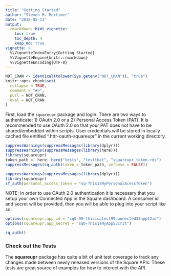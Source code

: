 ```yaml
---
title: "Getting Started"
author: "Steven M. Mortimer"
date: "2018-05-11"
output:
  rmarkdown::html_vignette:
    toc: true
    toc_depth: 4
    keep_md: true
vignette: >
  %\VignetteIndexEntry{Getting Started}
  %\VignetteEngine{knitr::rmarkdown}
  %\VignetteEncoding{UTF-8}
---
```


```r
NOT_CRAN <- identical(tolower(Sys.getenv("NOT_CRAN")), "true")
knitr::opts_chunk$set(
  collapse = TRUE,
  comment = "#>",
  purl = NOT_CRAN,
  eval = NOT_CRAN
)
```

First, load the `squareupr` package and login. There are two ways to authenticate: 
1) OAuth 2.0 or a 2) Personal Access Token (PAT). It is recommended to use OAuth 2.0 so that 
your PAT does not have to be shared/embedded within scripts. User credentials will 
be stored in locally cached file entitled ".httr-oauth-squareupr" in the current working 
directory.

```r
suppressWarnings(suppressMessages(library(dplyr)))
suppressWarnings(suppressMessages(library(here)))
library(squareupr)
token_path <- here::here("tests", "testthat", "squareupr_token.rds")
suppressMessages(sq_auth(token = token_path, verbose = FALSE))
```

```r
suppressWarnings(suppressMessages(library(dplyr)))
library(squareupr)
sf_auth(personal_access_token = "sq-Th1s1sMyPers0nalAcessT0ken")
```

NOTE: In order to use OAuth 2.0 authentication it is necessary that you setup your 
own Connected App in the Square dashboard. A consumer id and secret will be provided, 
then you will be able to plug into your script like so:

```r
options(squareupr.app_id = "sq0-99-thisisatest99connected33app22id")
options(squareupr.app_secret = "sq0-Th1s1sMyAppS3cr3t")

sq_auth()
```

### Check out the Tests

The **squareupr** package has quite a bit of unit test coverage to track any 
changes made between newly released versions of the Square APIs. These tests are 
great source of examples for how to interect with the API.
